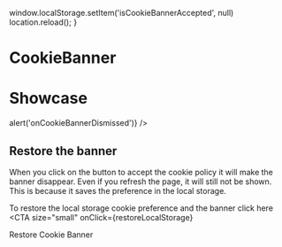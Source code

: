 
  window.localStorage.setItem('isCookieBannerAccepted', null)
  location.reload();
}

<Meta title="CookieBanner" component={CookieBanner} />

# CookieBanner

<Props of={CookieBanner} />

# Showcase

<Preview>
  <Story name="CookieBanner">
    <CookieBanner
      testingSelector={text('testingSelector', 'selector')}
      onCookieBannerDismissed={() => alert('onCookieBannerDismissed')}
    />
  </Story>
</Preview>

## Restore the banner
When you click on the button to accept the cookie policy it will make the banner disappear. Even if you refresh the page, it will still not be shown. This is because it saves the preference in the local storage.

To restore the local storage cookie preference and the banner click here
<CTA
  size="small"
  onClick={restoreLocalStorage}
>
  Restore Cookie Banner
</CTA>
